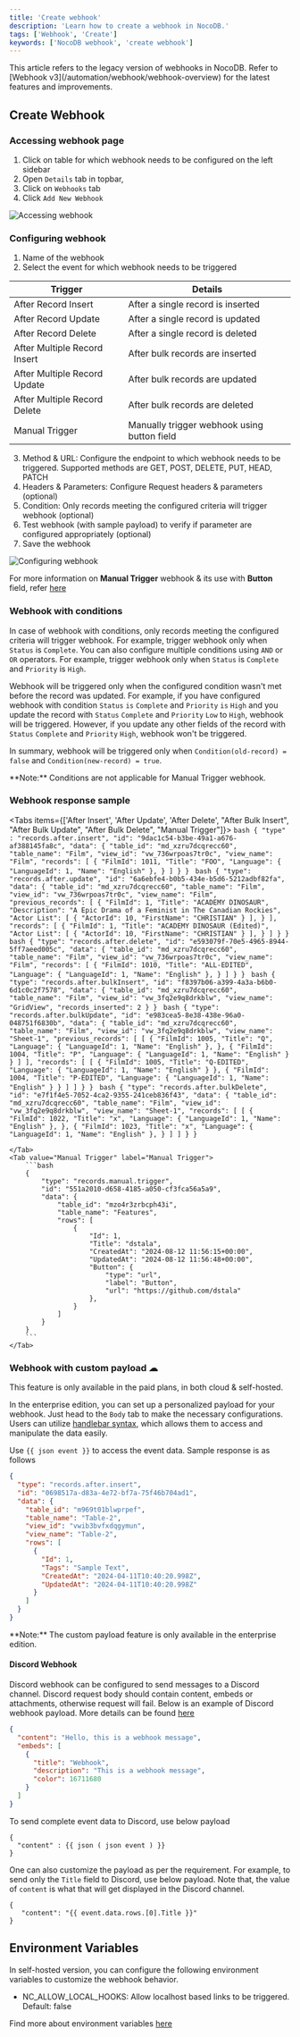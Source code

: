```yaml
---
title: 'Create webhook'
description: 'Learn how to create a webhook in NocoDB.'
tags: ['Webhook', 'Create']
keywords: ['NocoDB webhook', 'create webhook']
---
```


<Callout type="note">
This article refers to the legacy version of webhooks in NocoDB. Refer to [Webhook v3](/automation/webhook/webhook-overview) for the latest features and improvements.
</Callout>

## Create Webhook

### Accessing webhook page

1. Click on table for which webhook needs to be configured on the left sidebar
2. Open `Details` tab in topbar,
3. Click on `Webhooks` tab
4. Click `Add New Webhook`

![Accessing webhook](/img/v2/webhook/create-webhook-1.png)

### Configuring webhook

1. Name of the webhook
2. Select the event for which webhook needs to be triggered

| Trigger                      | Details                                     |
|------------------------------|---------------------------------------------|
| After Record Insert          | After a single record is inserted           |
| After Record Update          | After a single record is updated            |
| After Record Delete          | After a single record is deleted            |
| After Multiple Record Insert | After bulk records are inserted             |
| After Multiple Record Update | After bulk records are updated              |
| After Multiple Record Delete | After bulk records are deleted              |
| Manual Trigger               | Manually trigger webhook using button field |

3. Method & URL: Configure the endpoint to which webhook needs to be triggered. Supported methods are GET, POST, DELETE, PUT, HEAD, PATCH
4. Headers & Parameters: Configure Request headers & parameters (optional)
5. Condition: Only records meeting the configured criteria will trigger webhook (optional)
6. Test webhook (with sample payload) to verify if parameter are configured appropriately (optional)
7. Save the webhook

![Configuring webhook](/img/v2/automations/webhooks/create-webhook-2.png)

For more information on **Manual Trigger** webhook & its use with **Button** field, refer [here](/fields/field-types/custom-types/button)

### Webhook with conditions
In case of webhook with conditions, only records meeting the configured criteria will trigger webhook. For example, trigger webhook only when `Status` is `Complete`. You can also configure multiple conditions using `AND` or `OR` operators. For example, trigger webhook only when `Status` is `Complete` and `Priority` is `High`.

Webhook will be triggered only when the configured condition wasn't met before the record was updated. For example, if you have configured webhook with condition `Status` `is` `Complete` and `Priority` `is` `High` and you update the record with `Status` `Complete` and `Priority` `Low` to `High`, webhook will be triggered. However, if you update any other fields of the record with `Status` `Complete` and `Priority` `High`, webhook won't be triggered.

In summary, webhook will be triggered only when `Condition(old-record) = false` and `Condition(new-record) = true`.

<Callout type="info">
    **Note:** Conditions are not applicable for Manual Trigger webhook.
</Callout>

### Webhook response sample

<Tabs items={['After Insert', 'After Update', 'After Delete', "After Bulk Insert", "After Bulk Update", "After Bulk Delete", "Manual Trigger"]}>
    <Tab value="After Insert">
        ```bash
        {
            "type" : "records.after.insert",
            "id": "9dac1c54-b3be-49a1-a676-af388145fa8c",
            "data": {
                "table_id": "md_xzru7dcqrecc60",
                "table_name": "Film",
                "view_id": "vw_736wrpoas7tr0c",
                "view_name": "Film",
                "records": [
                    {
                        "FilmId": 1011,
                        "Title": "FOO",
                        "Language": {
                            "LanguageId": 1,
                            "Name": "English"
                        },
                    }
                ]
            }
        }
        ```
    </Tab>
        <Tab value="After Update">
            ```bash
                {
                    "type": "records.after.update",
                    "id": "6a6ebfe4-b0b5-434e-b5d6-5212adbf82fa",
                    "data": {
                        "table_id": "md_xzru7dcqrecc60",
                        "table_name": "Film",
                        "view_id": "vw_736wrpoas7tr0c",
                        "view_name": "Film",
                        "previous_records": [
                            {
                                "FilmId": 1,
                                "Title": "ACADEMY DINOSAUR",
                                "Description": "A Epic Drama of a Feminist in The Canadian Rockies",
                                "Actor List": [
                                    {
                                        "ActorId": 10,
                                        "FirstName": "CHRISTIAN"
                                    }
                                ],
                            }
                        ],
                         "records": [
                            {
                                "FilmId": 1,
                                "Title": "ACADEMY DINOSAUR (Edited)",
                                "Actor List": [
                                    {
                                        "ActorId": 10,
                                        "FirstName": "CHRISTIAN"
                                    }
                                ],
                            }
                         ]
                    }
                }
            ```
        </Tab>
        <Tab value="After Delete" label="After Delete">
            ```bash
                {
                    "type": "records.after.delete",
                    "id": "e593079f-70e5-4965-8944-5ff7aeed005c",
                    "data": {
                        "table_id": "md_xzru7dcqrecc60",
                        "table_name": "Film",
                        "view_id": "vw_736wrpoas7tr0c",
                        "view_name": "Film",
                        "records": [
                            {
                                "FilmId": 1010,
                                "Title": "ALL-EDITED",
                                "Language": {
                                    "LanguageId": 1,
                                    "Name": "English"
                                },
                            }
                        ]
                    }
                }
            ```
    </Tab>
    <Tab value="After Bulk Insert" label="After Bulk Insert">
        ```bash
        {
            "type": "records.after.bulkInsert",
            "id": "f8397b06-a399-4a3a-b6b0-6d1c0c2f7578",
            "data": {
                "table_id": "md_xzru7dcqrecc60",
                "table_name": "Film",
                "view_id": "vw_3fq2e9q8drkblw",
                "view_name": "GridView",
                "records_inserted": 2
            }
        }
        ```
    </Tab>
    <Tab value="After Bulk Update" label="After Bulk Update">
        ```bash
        {
            "type": "records.after.bulkUpdate",
            "id": "e983cea5-8e38-438e-96a0-048751f6830b",
            "data": {
                "table_id": "md_xzru7dcqrecc60",
                "table_name": "Film",
                "view_id": "vw_3fq2e9q8drkblw",
                "view_name": "Sheet-1",
                "previous_records": [
                    [
                        {
                            "FilmId": 1005,
                            "Title": "Q",
                            "Language": {
                                "LanguageId": 1,
                                "Name": "English"
                            },
                        },
                        {
                            "FilmId": 1004,
                            "Title": "P",
                            "Language": {
                                "LanguageId": 1,
                                "Name": "English"
                            }
                        }
                    ]
                ],
                "records": [
                    [
                        {
                            "FilmId": 1005,
                            "Title": "Q-EDITED",
                            "Language": {
                                "LanguageId": 1,
                                "Name": "English"
                            }
                        },
                        {
                            "FilmId": 1004,
                            "Title": "P-EDITED",
                            "Language": {
                                "LanguageId": 1,
                                "Name": "English"
                            }
                        }
                    ]
                ]
            }
        }
        ```
    </Tab>
    <Tab value="After Bulk Delete" label="After Bulk Delete">
        ```bash
            {
                "type": "records.after.bulkDelete",
                "id": "e7f1f4e5-7052-4ca2-9355-241ceb836f43",
                "data": {
                    "table_id": "md_xzru7dcqrecc60",
                    "table_name": "Film",
                    "view_id": "vw_3fq2e9q8drkblw",
                    "view_name": "Sheet-1",
                    "records": [
                        [
                            {
                                "FilmId": 1022,
                                "Title": "x",
                                "Language": {
                                    "LanguageId": 1,
                                    "Name": "English"
                                },
                            },
                            {
                                "FilmId": 1023,
                                "Title": "x",
                                "Language": {
                                    "LanguageId": 1,
                                    "Name": "English"
                                },
                            }
                        ]
                    ]
                }
            }
        ```

    </Tab>
    <Tab value="Manual Trigger" label="Manual Trigger">
        ```bash
        {
            "type": "records.manual.trigger",
            "id": "551a2010-d658-4185-a050-cf3fca56a5a9",
            "data": {
                "table_id": "mzo4r3zrbcph43i",
                "table_name": "Features",
                "rows": [
                    {
                        "Id": 1,
                        "Title": "dstala",
                        "CreatedAt": "2024-08-12 11:56:15+00:00",
                        "UpdatedAt": "2024-08-12 11:56:48+00:00",
                        "Button": {
                            "type": "url",
                            "label": "Button",
                            "url": "https://github.com/dstala"
                        },
                    }
                ]
            }
        }
        ```
    </Tab>
</Tabs>


### Webhook with custom payload ☁

<Callout type="info">
This feature is only available in the paid plans, in both cloud & self-hosted.
</Callout>

In the enterprise edition, you can set up a personalized payload for your webhook. Just head to the `Body` tab to make the necessary configurations. Users can utilize [handlebar syntax](https://handlebarsjs.com/guide/#simple-expressions), which allows them to access and manipulate the data easily.

Use `{{ json event }}` to access the event data. Sample response is as follows
```json
{
  "type": "records.after.insert",
  "id": "0698517a-d83a-4e72-bf7a-75f46b704ad1",
  "data": {
    "table_id": "m969t01blwprpef",
    "table_name": "Table-2",
    "view_id": "vwib3bvfxdqgymun",
    "view_name": "Table-2",
    "rows": [
      {
        "Id": 1,
        "Tags": "Sample Text",
        "CreatedAt": "2024-04-11T10:40:20.998Z",
        "UpdatedAt": "2024-04-11T10:40:20.998Z"
      }
    ]
  }
}
```

<Callout type="info">
**Note:** The custom payload feature is only available in the enterprise edition.
</Callout>


#### Discord Webhook
Discord webhook can be configured to send messages to a Discord channel. Discord request body should contain content, embeds or attachments, otherwise request will fail. Below is an example of Discord webhook payload. More details can be found [here](https://birdie0.github.io/discord-webhooks-guide/discord_webhook.html)

```json
{
  "content": "Hello, this is a webhook message",
  "embeds": [
    {
      "title": "Webhook",
      "description": "This is a webhook message",
      "color": 16711680
    }
  ]
}
``` 

To send complete event data to Discord, use below payload
```
{
  "content" : {{ json ( json event ) }}
}
```

One can also customize the payload as per the requirement. For example, to send only the `Title` field to Discord, use below payload. Note that, the value of `content` is what that will get displayed in the Discord channel.
```
{
   "content": "{{ event.data.rows.[0].Title }}"
}
```

## Environment Variables
In self-hosted version, you can configure the following environment variables to customize the webhook behavior.
- NC_ALLOW_LOCAL_HOOKS: Allow localhost based links to be triggered. Default: false

Find more about environment variables [here](/docs/self-hosting/environment-variables)